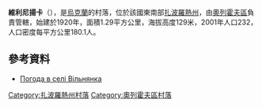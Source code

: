 {{coord|47|46|16|N|35|49|23|E|scale:100000|display=title}}

'''維利尼揚卡'''（{{lang-uk|Вільнянка}}），是[[烏克蘭|烏克蘭]]的村落，位於該國東南部[[扎波羅熱州|扎波羅熱州]]，由[[奧列霍夫區|奧列霍夫區]]負責管轄，始建於1920年，面積1.29平方公里，海拔高度129米，2001年人口232，人口密度每平方公里180.1人。

==參考資料==
* [http://weather.in.ua/ua/zaporozhskaja/4018 Погода в селі Вільнянка] {{Wayback|url=http://weather.in.ua/ua/zaporozhskaja/4018 |date=20160305085954 }}

[[Category:扎波羅熱州村落|Category:扎波羅熱州村落]]
[[Category:奧列霍夫區村落|Category:奧列霍夫區村落]]


{{Zaporizhia-geo-stub}}